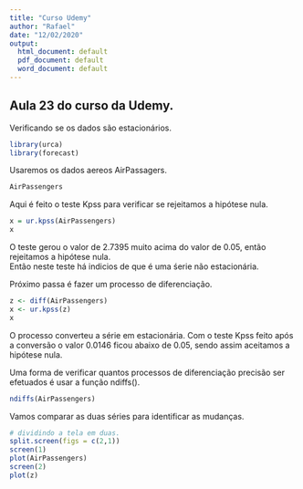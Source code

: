 ```yaml
---
title: "Curso Udemy"
author: "Rafael"
date: "12/02/2020"
output:
  html_document: default
  pdf_document: default
  word_document: default
---
```


## Aula 23 do curso da Udemy.  
Verificando se os dados são estacionários.

```r
library(urca)
library(forecast)
```
Usaremos os dados aereos AirPassagers.

```r
AirPassengers
```

Aqui é feito o teste Kpss para verificar se rejeitamos a hipótese nula.

```r
x = ur.kpss(AirPassengers)
x
```

O teste gerou o valor de 2.7395 muito acima do valor de 0.05, então rejeitamos a hipótese nula.  
Então neste teste há indicios de que é uma śerie não estacionária.  
  
Próximo passa é fazer um processo de diferenciação.

```r
z <- diff(AirPassengers)
x <- ur.kpss(z)
x
```
O processo converteu a série em estacionária. Com o teste Kpss feito após a conversão o valor 0.0146 ficou abaixo
de 0.05, sendo assim aceitamos a hipótese nula.  
  
Uma forma de verificar quantos processos de diferenciação precisão ser efetuados é usar a função ndiffs().  

```r

ndiffs(AirPassengers)

```

Vamos comparar as duas séries para identificar as mudanças.

```r
# dividindo a tela em duas.
split.screen(figs = c(2,1))
screen(1)
plot(AirPassengers)
screen(2)
plot(z)
```
























